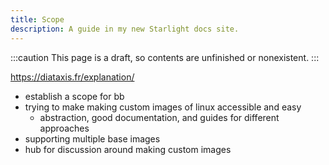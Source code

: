 ```yaml
---
title: Scope
description: A guide in my new Starlight docs site.
---
```


:::caution
This page is a draft, so contents are unfinished or nonexistent.
:::

https://diataxis.fr/explanation/

- establish a scope for bb
- trying to make making custom images of linux accessible and easy
  - abstraction, good documentation, and guides for different approaches
- supporting multiple base images
- hub for discussion around making custom images
